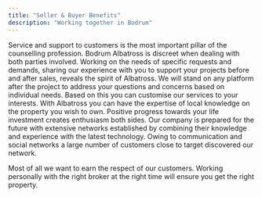 ```yaml
---
title: "Seller & Buyer Benefits"
description: "Working together in Bodrum"
---
```




Service and support to customers is the most important pillar of the counselling profession. Bodrum Albatross is discreet when dealing with both parties involved. Working on the needs of specific requests and demands, sharing our experience with you to support your projects before and after sales, reveals the spirit of Albatross. We will stand on any platform after the project to address your questions and concerns based on individual needs. Based on this you can customise our services to your interests. With Albatross you can have the expertise of local knowledge on the property you wish to own. Positive progress towards your life investment creates enthusiasm both sides. Our company is prepared for the future with extensive networks established by combining their knowledge and experience with the latest technology. Owing to communication and social networks a large number of customers close to target discovered our network.

Most of all we want to earn the respect of our customers. Working personally with the right broker at the right time will ensure you get the right property.